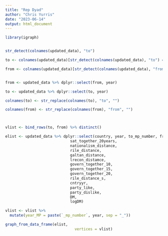 ```yaml
---
title: "Rep Dyad"
author: "Chris Yurris"
date: "2023-06-14"
output: html_document
---
```


```r



library(igraph)


str_detect(colnames(updated_data), "to")

to <- colnames(updated_data)[str_detect(colnames(updated_data), "to") == T & str_detect(colnames(updated_data), "together") == F]

from <- colnames(updated_data)[str_detect(colnames(updated_data), "from") == T]


from <- updated_data %>% dplyr::select(from, year)

to <- updated_data %>% dplyr::select(to, year)

colnames(to) <- str_replace(colnames(to), "to", "")

colnames(from) <- str_replace(colnames(from), "from", "")



vlist <- bind_rows(to, from) %>% distinct() 

elist <- updated_data %>% dplyr::select(country, year, to_mp_number, from_mp_number, same_bloc, elecdate, sat_together_10years,sat_together_15years,
                             sat_together_20years,
                             nationalism_distance,
                             rile_distance,
                             galtan_distance,
                             lrecon_distamce,
                             govern_together_10,
                             govern_together_15,
                             govern_together_20,
                             rile_distance_s,
                             cntryyr,
                             party_like,
                             party_dislike,
                             DM,
                             logDM)
```


```r



vlist <- vlist %>% 
  mutate(year_MP = paste(`_mp_number`, year, sep = "_"))

graph_from_data_frame(elist, 
                               vertices = vlist)



```




